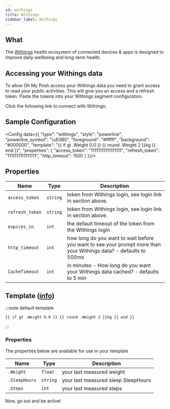 ```yaml
---
id: withings
title: Withings
sidebar_label: Withings
---
```



## What

The [Withings][withings] health ecosystem of connected devices & apps is designed to improve daily wellbeing
and long-term health.

## Accessing your Withings data

To allow Oh My Posh access your Withings data you need to grant access to read your public activities.
This will give you an access and a refresh token. Paste the tokens into your Withings segment configuration.

Click the following link to connect with Withings:

<div className="withings">
  <a href="https://account.withings.com/oauth2_user/authorize2?client_id=93675962e88ddfe53f83c0c900558f72174e0ac70ccfb57e48053530c7e6e494&response_type=code&redirect_uri=https://ohmyposh.dev/api/auth&scope=user.activity,user.metrics&state=withings">
    <WithingsConnect className="withings" />
  </a>
</div>

## Sample Configuration


<Config data={{
  "type": "withings",
  "style": "powerline",
  "powerline_symbol": "\uE0B0",
  "foreground": "#ffffff",
  "background": "#000000",
  "template": "{{ if gt .Weight 0.0 }} {{ round .Weight 2 }}kg {{ end }}",
  "properties": {
    "access_token": "11111111111111111",
    "refresh_token": "1111111111111111",
    "http_timeout": 1500
  }
}}/>

## Properties

| Name            | Type     | Description                                                                                                       |
| --------------- | -------- | ----------------------------------------------------------------------------------------------------------------- |
| `access_token`  | `string` | token from Withings login, see login link in section above.                                                       |
| `refresh_token` | `string` | token from Withings login, see login link in section above.                                                       |
| `expires_in`    | `int`    | the default timeout of the token from the Withings login                                                          |
| `http_timeout`  | `int`    | how long do you want to wait before you want to see your prompt more than your Withings data? - defaults to 500ms |
| `CacheTimeout`  | `int`    | in minutes - How long do you want your Withings data cached? - defaults to 5 min                                  |

## Template ([info][templates])

:::note default template

```template
{{ if gt .Weight 0.0 }} {{ round .Weight 2 }}kg {{ end }}
```

:::

### Properties

The properties below are available for use in your template

| Name          | Type     | Description                         |
| ------------- | -------- | ----------------------------------- |
| `.Weight`     | `float`  | your last measured weight           |
| `.SleepHours` | `string` | your last measured sleep SleepHours |
| `.Steps`      | `int`    | your last measured steps            |

Now, go out and be active!

[templates]: /docs/configuration/templates
[withings]: https://www.withings.com/
